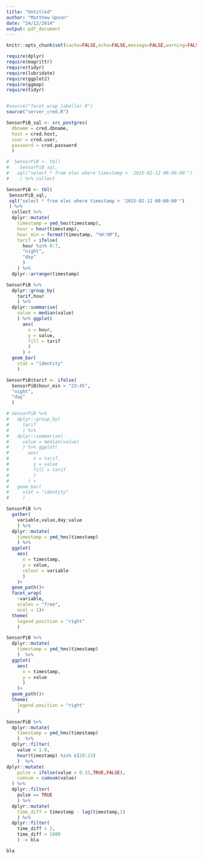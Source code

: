 ```yaml
---
title: "Untitled"
author: "Matthew Upson"
date: "24/12/2014"
output: pdf_document
---
```


```r
knitr::opts_chunk$set(cache=FALSE,echo=FALSE,message=FALSE,warning=FALSE)
```

```r


require(dplyr)
require(magrittr)
require(tidyr)
require(lubridate)
require(ggplot2)
require(ggmap)
require(tidyr)


#source("facet_wrap_labeller.R")
source("server_cred.R")

```

```r

SensorPiB_sql <- src_postgres(
  dbname = cred.dbname,
  host = cred.host,
  user = cred.user,
  password = cred.password
  )

#  SensorPiB <- tbl(
#    SensorPiB_sql,
#   sql("select * from elec where timestamp > '2015-02-12 00:00:00'")
#    ) %>% collect

SensorPiB <- tbl(
 SensorPiB_sql,
 sql("select * from elec where timestamp > '2015-02-12 00:00:00'")
 ) %>% 
  collect %>%
  dplyr::mutate(
    timestamp = ymd_hms(timestamp),
    hour = hour(timestamp),
    hour_min = format(timestamp, "%H:%M"),
    tarif = ifelse(
      hour %in% 0:7, 
      "night",
      "day"
      )
    ) %>%
  dplyr::arrange(timestamp)

SensorPiB %>%
  dplyr::group_by(
    tarif,hour
    ) %>%
  dplyr::summarise(
    value = median(value)
    ) %>% ggplot(
      aes(
        x = hour,
        y = value,
        fill = tarif
        )
      ) +
  geom_bar(
    stat = "identity"
    )

SensorPiB$tarif <- ifelse(
  SensorPiB$hour_min > "23:45",
  "night",
  "day"
  )

# SensorPiB %>%
#   dplyr::group_by(
#     tarif
#     ) %>%
#   dplyr::summarise(
#     value = median(value)
#     ) %>% ggplot(
#       aes(
#         x = tarif,
#         y = value
#         fill = tarif
#         )
#       ) +
#   geom_bar(
#     stat = "identity"
#     )


```

```r
SensorPiB %>%
  gather(
    variable,value,day:value
    ) %>%
  dplyr::mutate(
    timestamp = ymd_hms(timestamp)
    ) %>%
  ggplot(
    aes(
      x = timestamp, 
      y = value, 
      colour = variable 
      )
    )+
  geom_path()+
  facet_wrap(
    ~variable,
    scales = "free",
    ncol = 1)+
  theme(
    legend.position = "right"
    ) 
```


```r

SensorPiB %>%
  dplyr::mutate(
    timestamp = ymd_hms(timestamp)
    )  %>%
  ggplot(
    aes(
      x = timestamp, 
      y = value
      )
    )+
  geom_path()+
  theme(
    legend.position = "right"
    ) 

```


```r

SensorPiB %>%
  dplyr::mutate(
    timestamp = ymd_hms(timestamp)
    )  %>%
  dplyr::filter(
    value < 1.0,
    hour(timestamp) %in% c(20:23)
    )  %>%
dplyr::mutate(
    pulse = ifelse(value > 0.15,TRUE,FALSE),
    cumsum = cumsum(value)
  ) %>%
  dplyr::filter(
    pulse == TRUE
    ) %>%
  dplyr::mutate(
    time_diff = timestamp - lag(timestamp,1)
    ) %>%
  dplyr::filter(
    time_diff > 2,
    time_diff < 1000
    ) -> bla

bla

```
